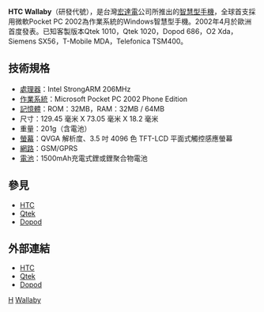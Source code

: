{{Unreferenced|time=2016-07-05T13:57:46+00:00}}
{{noteTA
|G1=長度單位
}}

'''HTC Wallaby'''（研發代號），是台灣[[宏達電|宏達電]]公司所推出的[[智慧型手機|智慧型手機]]，全球首支採用微軟Pocket PC 2002為作業系統的Windows智慧型手機。2002年4月於歐洲首度發表。已知客製版本Qtek 1010，Qtek 1020，Dopod 686，O2 Xda，Siemens SX56，T-Mobile MDA，Telefonica TSM400。

== 技術規格 ==
*[[處理器|處理器]]：Intel StrongARM 206MHz
*[[作業系統|作業系統]]：Microsoft Pocket PC 2002 Phone Edition
*[[記憶體|記憶體]]：ROM：32MB，RAM：32MB / 64MB
*尺寸：129.45 毫米 X 73.05 毫米 X 18.2 毫米 
*重量：201g（含電池）
*[[螢幕|螢幕]]：QVGA 解析度、3.5 吋 4096 色 TFT-LCD 平面式觸控感應螢幕 
*[[網路|網路]]：GSM/GPRS
*[[電池|電池]]：1500mAh充電式鋰或鋰聚合物電池

== 參見 ==
*[[HTC|HTC]]
*[[Qtek|Qtek]]
*[[Dopod|Dopod]]

== 外部連結 ==
*[http://www.htc.com/ HTC]{{Wayback|url=http://www.htc.com/ |date=20080706043200 }}
*[https://web.archive.org/web/20080707182953/http://www.myqtek.com/ Qtek]
*[https://web.archive.org/web/20080708173628/http://www.dopod.com/ Dopod]

{{HTC Phones P Series}}

[[Category:智能手機|H]]
[[Category:宏達電手機|Wallaby]]